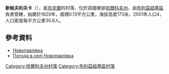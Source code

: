 {{coord|48|44|31|N|36|13|32|E|scale:100000_region:UA|display=title}}

'''新帕夫利夫卡'''（{{lang-uk|Новопавлівка}}），是[[烏克蘭|烏克蘭]]的村落，位於該國東部[[哈爾科夫州|哈爾科夫州]]，由[[布利茲紐基區|布利茲紐基區]]負責管轄，始建於1820年，面積0.13平方公里，海拔高度173米，2001年人口4，人口密度每平方公里30.8人。

==參考資料==
* [http://gska2.rada.gov.ua/pls/z7502/A005?rdat1=09.01.2009&rf7571=32332 Новопавлівка]{{dead link|date=2018年3月 |bot=InternetArchiveBot |fix-attempted=yes }}
* [http://weather.in.ua/ua/har'kovskaja/17884 Погода в селі Новопавлівка] {{Wayback|url=http://weather.in.ua/ua/har%27kovskaja/17884 |date=20160323023636 }}

{{DEFAULTSORT:Новопавлівка}}
[[Category:哈爾科夫州村落|Category:哈爾科夫州村落]]
[[Category:布利茲紐基區村落|Category:布利茲紐基區村落]]


{{Kharkiv-geo-stub}}